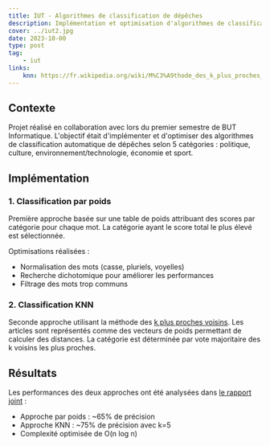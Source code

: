 ```yaml
---
title: IUT - Algorithmes de classification de dépêches
description: Implémentation et optimisation d'algorithmes de classification de textes
cover: ../iut2.jpg
date: 2023-10-00
type: post
tag:
    - iut
links:
    knn: https://fr.wikipedia.org/wiki/M%C3%A9thode_des_k_plus_proches_voisins
---
```



## Contexte

Projet réalisé en collaboration avec <Author id="thuillim"/> lors du premier semestre de BUT Informatique.
L'objectif était d'implémenter et d'optimiser des algorithmes de classification automatique
de dépêches selon 5 catégories : politique, culture, environnement/technologie, économie et sport.

## Implémentation

### 1. Classification par poids

Première approche basée sur une table de poids attribuant des scores par catégorie
pour chaque mot. La catégorie ayant le score total le plus élevé est sélectionnée.

Optimisations réalisées :
- Normalisation des mots (casse, pluriels, voyelles)
- Recherche dichotomique pour améliorer les performances
- Filtrage des mots trop communs

### 2. Classification KNN 

Seconde approche utilisant la méthode des <a href={frontmatter.links.knn}>k plus proches voisins</a>.
Les articles sont représentés comme des vecteurs de poids permettant de calculer des distances.
La catégorie est déterminée par vote majoritaire des k voisins les plus proches.

## Résultats

Les performances des deux approches ont été analysées dans <a href={reportUrl}>le rapport joint</a> :

- Approche par poids : ~65% de précision
- Approche KNN : ~75% de précision avec k=5
- Complexité optimisée de O(n log n)

